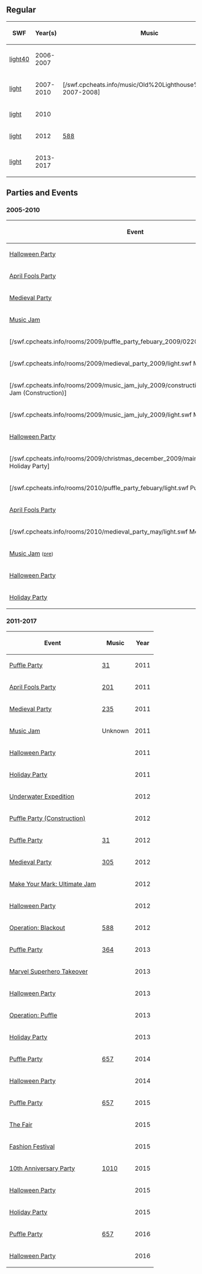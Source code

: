 

==Regular==
{|class="wikitable" border="1" style="margin: auto;" 
!SWF!!Year(s)!!Music
|-
|[[Media:ArtworkRoomsLight40.swf|light40]]||2006-2007||{{n/a}}
|-
|[[Media:Lighthouse2007.swf|light]]||2007-2010||[/swf.cpcheats.info/music/Old%20Lighthouse%20Music.swf 2007-2008]
|-
|[[Media:RoomsLight-January2010.swf|light]]||2010||{{n/a|?}}
|-
|[[Media:LightCurrent.swf|light]]||2012||[[Media:Music588.swf|588]]
|-
|[[Media:RoomsLight-Feb2013.swf|light]]||2013-2017||{{n/a|?}}
|}

==Parties and Events==
===2005-2010===
<center>
{|class="wikitable" border="1"
!Event
!Music
!Year
|-
|[[Media:RoomsLight-HalloweenParty2007.swf|Halloween Party]]||[[Media:Music205.swf|205]]||2007
|-
|[[Media:ArtworkRooms0328Light46.swf|April Fools Party]]||[[Media:Music201.swf|201]]||2008
|-
|[[Media:Rooms0516Light50.swf|Medieval Party]]||[[Media:Music235.swf|235]]||2008
|-
|[[Media:RoomsLight-MusicJam2008.swf|Music Jam]]||[[Media:Music241.swf|241]]||2008
|-
|[/swf.cpcheats.info/rooms/2009/puffle_party_febuary_2009/0220light.swf Puffle Party]||[[Media:Music31.swf|31]]||2009
|-
|[/swf.cpcheats.info/rooms/2009/medieval_party_2009/light.swf Medieval Party]||[[Media:Music235.swf|235]]||2009
|-
|[/swf.cpcheats.info/rooms/2009/music_jam_july_2009/construction/light.swf Music Jam (Construction)]||{{n/a}}||2010
|-
|[/swf.cpcheats.info/rooms/2009/music_jam_july_2009/light.swf Music Jam]||{{n/a|?}}||2009
|-
|[[Media:HalloweenParty2009RoomsLight.swf|Halloween Party]]||{{n/a}}||2009
|-
|[/swf.cpcheats.info/rooms/2009/christmas_december_2009/main_party/rooms/light.swf Holiday Party]||{{n/a|?}}||2009
|-
|[/swf.cpcheats.info/rooms/2010/puffle_party_febuary/light.swf Puffle Party]||[[Media:Music31.swf|31]]||2010
|-
|[http://archive.clubpenguinwiki.info/swf.cpcheats.info/rooms/2010/april_fools_party_april/light.swf April Fools Party]||[[Media:Music201.swf|201]]||2010
|-
|[/swf.cpcheats.info/rooms/2010/medieval_party_may/light.swf Medieval Party]||[[Media:Music235.swf|235]]||2010
|-
|[[Media:RoomsLight-MusicJam2010.swf|Music Jam]] <small>([[Media:RoomsLight-MusicJam2010Pre.swf|pre]])</small>||{{n/a|?}}||2010
|-
|[[Media:HalloweenParty2009RoomsLight.swf|Halloween Party]]||{{n/a}}||2010
|-
|[[Media:HolidayParty2010Light.swf|Holiday Party]]||{{n/a}}||2010
|}</center>

===2011-2017===
<center>
{|class="wikitable" border="1"
!Event
!Music
!Year
|-
|[[Media:PuffleParty2011Light.swf|Puffle Party]]||[[Media:Music31.swf|31]]||2011
|-
|[[Media:AprilFools%27Party2011Light.swf|April Fools Party]]||[[Media:Music201.swf|201]]||2011
|-
|[[Media:MedievalParty2011Light.swf|Medieval Party]]||[[Media:Music235.swf|235]]||2011
|-
|[[Media:MusicJam2011Light.swf|Music Jam]]||Unknown||2011
|-
|[[Media:HalloweenParty2011Light.swf|Halloween Party]]||{{n/a}}||2011
|-
|[[Media:HolidayParty2011Light1.swf|Holiday Party]]||{{n/a}}||2011
|-
|[[Media:UnderwaterExpeditionLight.swf|Underwater Expedition]]||{{n/a}}||2012
|-
|[[Media:PuffleParty2012ConstLight.swf|Puffle Party (Construction)]]||{{n/a}}||2012
|-
|[[Media:PuffleParty2012Light.swf|Puffle Party]]||[[Media:Music31.swf|31]]||2012
|-
|[[Media:MedievalParty2012light.swf|Medieval Party]]||[[Media:Music305.swf|305]]||2012
|-
|[[Media:UltimateJamLight.swf|Make Your Mark: Ultimate Jam]]||{{n/a}}||2012
|-
|[[Media:HalloweenParty2012Lighthouse.swf|Halloween Party]]||{{n/a}}||2012
|-
|[[Media:BlackoutLight.swf|Operation: Blackout]]||[[Media:Music588.swf|588]]||2012
|-
|[[Media:RoomsLight-PuffleParty2013.swf|Puffle Party]]||[[Media:Music364.swf|364]]||2013
|-
|[[Media:RoomsLight-Marvel2013.swf|Marvel Superhero Takeover]]||{{n/a}}||2013
|-
|[[Media:RoomsLight-HalloweenParty2013.swf|Halloween Party]]||{{n/a}}||2013
|-
|[[Media:OperationPuffleRoomsLight.swf|Operation: Puffle]]||{{n/a}}||2013
|-
|[[Media:RoomsLight-HolidayParty2013.swf|Holiday Party]]||{{n/a}}||2013
|-
|[[Media:RoomsLight-PuffleParty2014.swf|Puffle Party]]||[[Media:Music657.swf|657]]||2014
|-
|[[Media:RoomsLight-HalloweenParty2014.swf|Halloween Party]]||{{n/a}}||2014
|-
|[[Media:RoomsLight-PuffleParty2015.swf|Puffle Party]]||[[Media:Music657.swf|657]]||2015
|-
|[[Media:RoomsLight-TheFair2015.swf|The Fair]]||{{n/a}}||2015
|-
|[[Media:RoomsLight-TheFair2015.swf|Fashion Festival]]||{{n/a}}||2015
|-
|[[Media:10thAnniversaryPartyLighthouse.swf|10th Anniversary Party]]||[[Media:Music1010.swf|1010]]||2015
|-
|[[Media:Hallo15_light.swf|Halloween Party]]||{{n/a}}||2015
|-
|[[Media:RoomsLight-HolidayParty2015.swf|Holiday Party]]||{{n/a}}||2015
|-
|[[Media:RoomsLight-PuffleParty2016.swf|Puffle Party]]||[[Media:Music657.swf|657]]||2016
|-
|[[Media:Hallo15_light.swf|Halloween Party]]||{{n/a}}||2016
|}</center>

{{Places}}